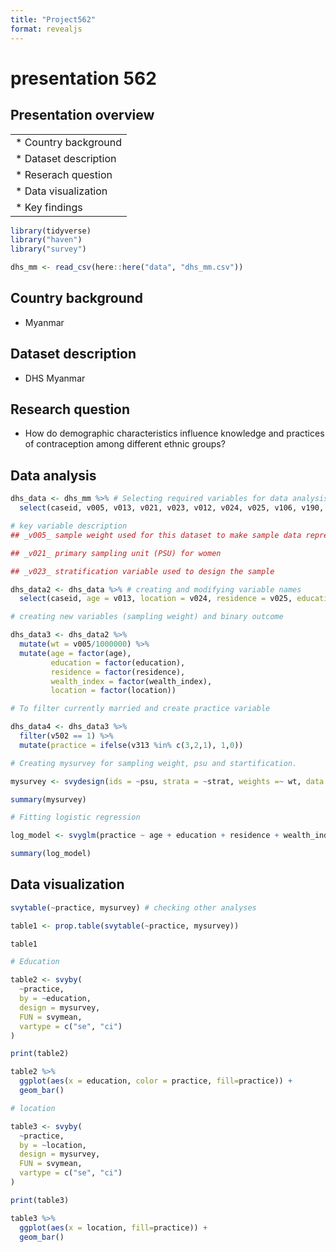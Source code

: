 ```yaml
---
title: "Project562"
format: revealjs
---
```


# presentation 562

## Presentation overview


---
* Country background
* Dataset description
* Reserach question
* Data visualization
* Key findings
---

```r
library(tidyverse)
library("haven")
library("survey")

dhs_mm <- read_csv(here::here("data", "dhs_mm.csv"))
```

## Country background

* Myanmar


## Dataset description

* DHS Myanmar

## Research question 

* How do demographic characteristics influence knowledge and practices of contraception among different ethnic groups? 


## Data analysis


```r
dhs_data <- dhs_mm %>% # Selecting required variables for data analysis
  select(caseid, v005, v013, v021, v023, v012, v024, v025, v106, v190, v301, v302, v302a, v304_01:v304_20, v305_01:v305_20, v307_01:v307_20, v312, v313, v326, v323, v501, v626a, v502)
```



```r
# key variable description
## _v005_ sample weight used for this dataset to make sample data representative of the entire population. It will be divided this variable by 1,000,000 to get the correct sampling weight.

## _v021_ primary sampling unit (PSU) for women

## _v023_ stratification variable used to design the sample

dhs_data2 <- dhs_data %>% # creating and modifying variable names
  select(caseid, age = v013, location = v024, residence = v025, education = v106, wealth_index = v190, v313, v005, psu = v021, strat = v023, v012, v024, v025, v106, v301, v302, v302a, v304_01:v304_20, v305_01:v305_20, v307_01:v307_20, v312, v313, v326, v323, v501, v626a, v502)
```



```r
# creating new variables (sampling weight) and binary outcome

dhs_data3 <- dhs_data2 %>% 
  mutate(wt = v005/1000000) %>%
  mutate(age = factor(age),
         education = factor(education),
         residence = factor(residence),
         wealth_index = factor(wealth_index),
         location = factor(location))
```



```r
# To filter currently married and create practice variable

dhs_data4 <- dhs_data3 %>% 
  filter(v502 == 1) %>% 
  mutate(practice = ifelse(v313 %in% c(3,2,1), 1,0))
```



```r
# Creating mysurvey for sampling weight, psu and startification.

mysurvey <- svydesign(ids = ~psu, strata = ~strat, weights =~ wt, data = dhs_data4)  

summary(mysurvey)
```



```r
# Fitting logistic regression

log_model <- svyglm(practice ~ age + education + residence + wealth_index, design = mysurvey, family = binomial(link = "logit"))

summary(log_model)
```


## Data visualization

```r
svytable(~practice, mysurvey) # checking other analyses
```


```r
table1 <- prop.table(svytable(~practice, mysurvey))

table1
```



```r
# Education

table2 <- svyby(
  ~practice,
  by = ~education,
  design = mysurvey,
  FUN = svymean,
  vartype = c("se", "ci")
)

print(table2)
```


```r
table2 %>% 
  ggplot(aes(x = education, color = practice, fill=practice)) +
  geom_bar()
```



```r
# location

table3 <- svyby(
  ~practice,
  by = ~location,
  design = mysurvey,
  FUN = svymean,
  vartype = c("se", "ci")
)

print(table3)
```

```r
table3 %>% 
  ggplot(aes(x = location, fill=practice)) +
  geom_bar()



```

















